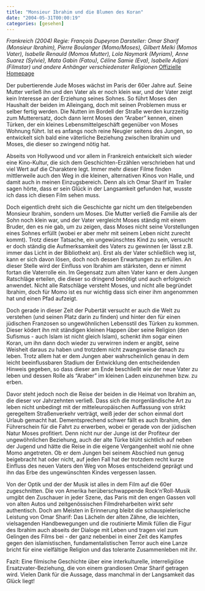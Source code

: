 ```yaml
---
title: "Monsieur Ibrahim und die Blumen des Koran"
date: "2004-05-31T00:00:19"
categories: [gesehen]
---
```


*Frankreich (2004)
Regie: François Dupeyron
Darsteller: Omar Sharif (Monsieur Ibrahim), Pierre Boulanger (Momo/Moses), Gilbert Melki (Momos Vater), Isabelle Renauld (Momos Mutter), Lola Naymark (Myriam), Anne Suarez (Sylvie), Mata Gabin (Fatou), Céline Samie (Eva), Isabelle Adjani (Filmstar) und andere Anhänger verschiedenster Religionen*
[Offizielle Homepage](http://www.publics-pr.de/ibrahim)

Der pubertierende Jude Moses wächst im Paris der 60er Jahre auf. Seine Mutter verließ ihn und den Vater als er noch klein war, und der Vater zeigt kein Interesse an der Erziehung seines Sohnes. So führt Moses den Haushalt der beiden im Alleingang, doch mit seinen Problemen muss er selber fertig werden. Die Nutten im Bordell der Straße werden kurzzeitig zum Mutterersatz, doch dann lernt Moses den "Araber" kennen, einen Türken, der ein kleines Lebensmittelgeschäft gegenüber von Moses Wohnung führt. Ist es anfangs noch reine Neugier seitens des Jungen, so entwickelt sich bald eine väterliche Beziehung zwischen Ibrahim und Moses, die dieser so zwingend nötig hat.

Abseits von Hollywood und vor allem in Frankreich entwickelt sich wieder eine Kino-Kultur, die sich dem Geschichten-Erzählen verschrieben hat und viel Wert auf die Charaktere legt. Immer mehr dieser Filme finden mittlerweile auch den Weg in die kleinen, alternativen Kinos von Halle, und damit auch in meinen Einzugsbereich. Denn als ich Omar Sharif im Trailer sagen hörte, dass er sein Glück in der Langsamkeit gefunden hat, wusste ich dass ich diesen Film sehen muss.

Doch eigentlich dreht sich die Geschichte gar nicht um den titelgebenden Monsieur Ibrahim, sondern um Moses. Die Mutter verließ die Familie als der Sohn noch klein war, und der Vater vergleicht Moses ständig mit einem Bruder, den es nie gab, um zu zeigen, dass Moses nicht seine Vorstellungen eines Sohnes erfüllt (wobei er aber mehr mit seinem Leben nicht zurecht kommt). Trotz dieser Tatsache, ein ungewünschtes Kind zu sein, versucht er doch ständig die Aufmerksamkeit des Vaters zu gewinnen (er lässt z.B. immer das Licht in der Bibliothekt an). Erst als der Vater schließlich weg ist, kann er sich davon lösen, doch noch dessen Erwartungen zu erfüllen. An dieser Stelle wird der Einfluss von Ibrahim am stärksten, denn er nimmt fortan die Vaterrolle ein. Im Gegensatz zum alten Vater kann er dem Jungen Ratschläge erteilen, die dieser so dringend benötigt und auch erfolgreich anwendet. Nicht alle Ratschläge versteht Moses, und nicht alle begründet Ibrahim, doch für Momo ist es nur wichtig dass sich einer ihm angenommen hat und einen Pfad aufzeigt.

Doch gerade in dieser Zeit der Pubertät versucht er auch die Welt zu verstehen (und seinen Platz darin zu finden) und hinter den für einen jüdischen Franzosen so ungewöhnlichen Lebensstil des Türken zu kommen. Dieser ködert ihn mit ständigen kleinen Happen über seine Religion (den Sufismus - auch Islam ist nicht gleich Islam), schenkt ihm sogar einen Koran, um ihn dann doch wieder zu verwirren indem er angibt, seine Weisheit daraus zu haben und trotzdem nicht zwangsweise danach zu leben. Trotz allem hat er dem Jungen aber wahrscheinlich genau in dem leicht beeinflussbaren Stadium der Entwicklung den entscheidenden Hinweis gegeben, so dass dieser am Ende beschließt wie der neue Vater zu leben und dessen Rolle als "Araber" im kleinen Laden einzunehmen bzw. zu erben.

Davor steht jedoch noch die Reise der beiden in die Heimat von Ibrahim an, die dieser vor Jahrzehnten verließ. Dass sich die morgenländische Art zu leben nicht unbedingt mit der mitteleuropäischen Auffassung von strikt geregeltem Straßenverkehr verträgt, weiß jeder der schon einmal dort Urlaub gemacht hat. Dementsprechend schwer fällt es auch Ibrahim, den Führerschein für die Fahrt zu erwerben, wobei er gerade von der jüdischen Natur Moses profitiert. Denn nicht nur der Junge ist der Profiteur der ungewöhnlichen Beziehung, auch der alte Türke blüht sichtlich auf neben der Jugend und hätte die Reise in die eigene Vergangenheit wohl nie ohne Momo angetreten. Ob er dem Jungen bei seinem Abschied nun genug beigebracht hat oder nicht, auf jeden Fall hat der trotzdem recht kurze Einfluss des neuen Vaters den Weg von Moses entscheidend geprägt und ihn das Erbe des ungewünschten Kindes vergessen lassen.

Von der Optik und der der Musik ist alles in dem Film auf die 60er zugeschnitten. Die von Amerika herüberschwappende Rock'n'Roll-Musik umgibt den Zuschauer in jeder Szene, das Paris mit den engen Gassen voll von alten Autos und zeitgenössischen Filmdreharbeiten wirkt sehr authentisch. Doch am Meisten in Erinnerung bleibt die schauspielerische Leistung von Omar Sharif: Das Lächeln der alten Zähne, die leichten, vielsagenden Handbewegungen und die routinierte Mimik füllen die Figur des Ibrahim auch abseits der Dialoge mit Leben und tragen viel zum Gelingen des Films bei - der ganz nebenbei in einer Zeit des Kampfes gegen den islamistischen, fundamentalistischen Terror auch eine Lanze bricht für eine vielfältige Religion und das tolerante Zusammenleben mit ihr.

Fazit: Eine filmische Geschichte über eine interkulturelle, interreligiöse Ersatzvater-Beziehung, die von einem grandiosen Omar Sharif getragen wird. Vielen Dank für die Aussage, dass manchmal in der Langsamkeit das Glück liegt!
